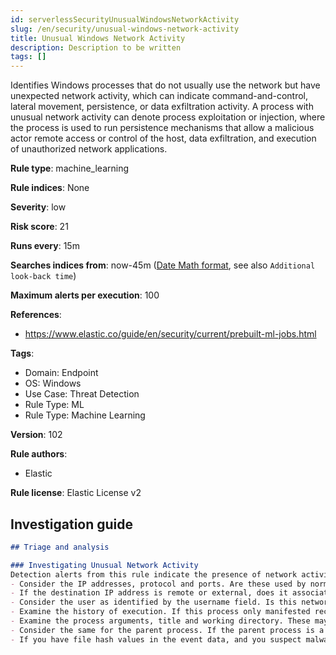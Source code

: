 ```yaml
---
id: serverlessSecurityUnusualWindowsNetworkActivity
slug: /en/security/unusual-windows-network-activity
title: Unusual Windows Network Activity
description: Description to be written
tags: []
---
```


<div id="unusual-windows-network-activity"></div>

Identifies Windows processes that do not usually use the network but have unexpected network activity, which can indicate command-and-control, lateral movement, persistence, or data exfiltration activity. A process with unusual network activity can denote process exploitation or injection, where the process is used to run persistence mechanisms that allow a malicious actor remote access or control of the host, data exfiltration, and execution of unauthorized network applications.

**Rule type**: machine_learning

**Rule indices**: None

**Severity**: low

**Risk score**: 21

**Runs every**: 15m

**Searches indices from**: now-45m ([Date Math format](((ref))/common-options.html#date-math), see also <DocLink id="serverlessSecurityRulesUiCreate" section="set-the-rules-schedule">`Additional look-back time`</DocLink>)

**Maximum alerts per execution**: 100

**References**: 

* https://www.elastic.co/guide/en/security/current/prebuilt-ml-jobs.html

**Tags**: 

* Domain: Endpoint
* OS: Windows
* Use Case: Threat Detection
* Rule Type: ML
* Rule Type: Machine Learning

**Version**: 102

**Rule authors**: 

* Elastic

**Rule license**: Elastic License v2

## Investigation guide

```markdown
## Triage and analysis

### Investigating Unusual Network Activity
Detection alerts from this rule indicate the presence of network activity from a Windows process for which network activity is very unusual.  Here are some possible avenues of investigation:
- Consider the IP addresses, protocol and ports. Are these used by normal but infrequent network workflows? Are they expected or unexpected?
- If the destination IP address is remote or external, does it associate with an expected domain, organization or geography? Note: avoid interacting directly with suspected malicious IP addresses.
- Consider the user as identified by the username field. Is this network activity part of an expected workflow for the user who ran the program?
- Examine the history of execution. If this process only manifested recently, it might be part of a new software package. If it has a consistent cadence (for example if it runs monthly or quarterly), it might be part of a monthly or quarterly business process.
- Examine the process arguments, title and working directory. These may provide indications as to the source of the program or the nature of the tasks it is performing.
- Consider the same for the parent process. If the parent process is a legitimate system utility or service, this could be related to software updates or system management. If the parent process is something user-facing like an Office application, this process could be more suspicious.
- If you have file hash values in the event data, and you suspect malware, you can optionally run a search for the file hash to see if the file is identified as malware by anti-malware tools.
```

